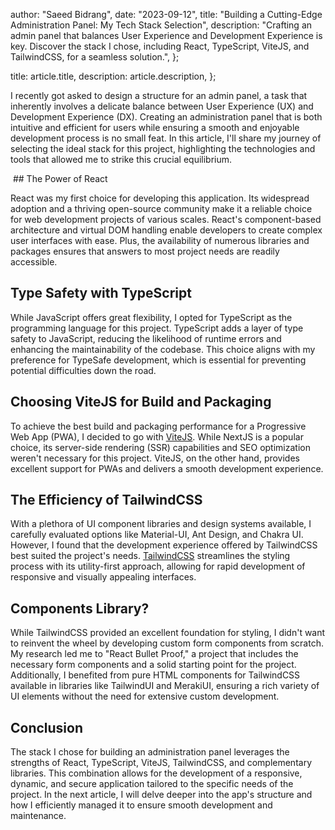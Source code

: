 
  author: "Saeed Bidrang",
  date: "2023-09-12",
  title:
    "Building a Cutting-Edge Administration Panel: My Tech Stack Selection",
  description:
    "Crafting an admin panel that balances User Experience and Development Experience is key. Discover the stack I chose, including React, TypeScript, ViteJS, and TailwindCSS, for a seamless solution.",
};

  title: article.title,
  description: article.description,
};


I recently got asked to design a structure for an admin panel, a task that inherently involves a delicate balance between User Experience (UX) and Development Experience (DX). Creating an administration panel that is both intuitive and efficient for users while ensuring a smooth and enjoyable development process is no small feat. In this article, I'll share my journey of selecting the ideal stack for this project, highlighting the technologies and tools that allowed me to strike this crucial equilibrium.

<Image src={stackImage} alt="" />
## The Power of React

React was my first choice for developing this application. Its widespread adoption and a thriving open-source community make it a reliable choice for web development projects of various scales. React's component-based architecture and virtual DOM handling enable developers to create complex user interfaces with ease. Plus, the availability of numerous libraries and packages ensures that answers to most project needs are readily accessible.

## Type Safety with TypeScript

While JavaScript offers great flexibility, I opted for TypeScript as the programming language for this project. TypeScript adds a layer of type safety to JavaScript, reducing the likelihood of runtime errors and enhancing the maintainability of the codebase. This choice aligns with my preference for TypeSafe development, which is essential for preventing potential difficulties down the road.

## Choosing ViteJS for Build and Packaging

To achieve the best build and packaging performance for a Progressive Web App (PWA), I decided to go with [ViteJS](https://vitejs.dev/). While NextJS is a popular choice, its server-side rendering (SSR) capabilities and SEO optimization weren't necessary for this project. ViteJS, on the other hand, provides excellent support for PWAs and delivers a smooth development experience.

## The Efficiency of TailwindCSS

With a plethora of UI component libraries and design systems available, I carefully evaluated options like Material-UI, Ant Design, and Chakra UI. However, I found that the development experience offered by TailwindCSS best suited the project's needs. [TailwindCSS](https://tailwindcss.com/) streamlines the styling process with its utility-first approach, allowing for rapid development of responsive and visually appealing interfaces.

## Components Library?

While TailwindCSS provided an excellent foundation for styling, I didn't want to reinvent the wheel by developing custom form components from scratch. My research led me to "React Bullet Proof," a project that includes the necessary form components and a solid starting point for the project. Additionally, I benefited from pure HTML components for TailwindCSS available in libraries like TailwindUI and MerakiUI, ensuring a rich variety of UI elements without the need for extensive custom development.

## Conclusion

The stack I chose for building an administration panel leverages the strengths of React, TypeScript, ViteJS, TailwindCSS, and complementary libraries. This combination allows for the development of a responsive, dynamic, and secure application tailored to the specific needs of the project. In the next article, I will delve deeper into the app's structure and how I efficiently managed it to ensure smooth development and maintenance.
